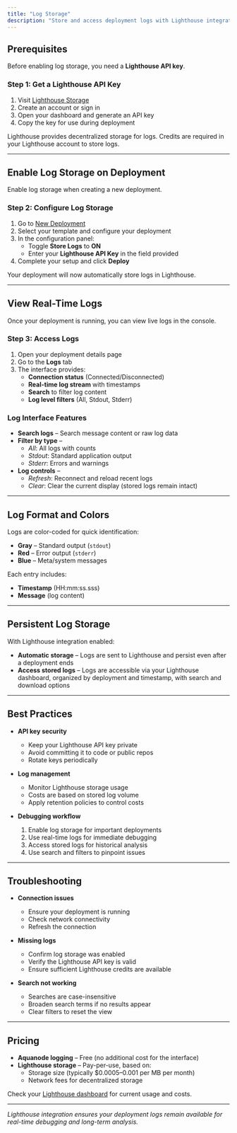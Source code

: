 ```yaml
---
title: "Log Storage"
description: "Store and access deployment logs with Lighthouse integration. View real-time streams and maintain persistent log history."
---
```


## Prerequisites

Before enabling log storage, you need a **Lighthouse API key**.

### Step 1: Get a Lighthouse API Key

1. Visit [Lighthouse Storage](https://lighthouse.storage)  
2. Create an account or sign in  
3. Open your dashboard and generate an API key  
4. Copy the key for use during deployment  

<Callout title="Note">
    Lighthouse provides decentralized storage for logs. 
    Credits are required in your Lighthouse account to store logs.
</Callout>

---

## Enable Log Storage on Deployment

Enable log storage when creating a new deployment.

### Step 2: Configure Log Storage

1. Go to [New Deployment](https://console.aquanode.ai/deployments/new)  
2. Select your template and configure your deployment  
3. In the configuration panel:  
   - Toggle **Store Logs** to **ON**  
   - Enter your **Lighthouse API Key** in the field provided  
4. Complete your setup and click **Deploy**  

Your deployment will now automatically store logs in Lighthouse.  

---

## View Real-Time Logs

Once your deployment is running, you can view live logs in the console.

### Step 3: Access Logs

1. Open your deployment details page  
2. Go to the **Logs** tab  
3. The interface provides:  
   - **Connection status** (Connected/Disconnected)  
   - **Real-time log stream** with timestamps  
   - **Search** to filter log content  
   - **Log level filters** (All, Stdout, Stderr)  

### Log Interface Features

- **Search logs** – Search message content or raw log data  
- **Filter by type** –  
  - *All*: All logs with counts  
  - *Stdout*: Standard application output  
  - *Stderr*: Errors and warnings  
- **Log controls** –  
  - *Refresh*: Reconnect and reload recent logs  
  - *Clear*: Clear the current display (stored logs remain intact)  

---

## Log Format and Colors

Logs are color-coded for quick identification:  

- **Gray** – Standard output (`stdout`)  
- **Red** – Error output (`stderr`)  
- **Blue** – Meta/system messages  

Each entry includes:  
- **Timestamp** (HH:mm:ss.sss)  
- **Message** (log content)  

---

## Persistent Log Storage

With Lighthouse integration enabled:  

- **Automatic storage** – Logs are sent to Lighthouse and persist even after a deployment ends  
- **Access stored logs** – Logs are accessible via your Lighthouse dashboard, organized by deployment and timestamp, with search and download options  

---

## Best Practices

- **API key security**  
  - Keep your Lighthouse API key private  
  - Avoid committing it to code or public repos  
  - Rotate keys periodically  

- **Log management**  
  - Monitor Lighthouse storage usage  
  - Costs are based on stored log volume  
  - Apply retention policies to control costs  

- **Debugging workflow**  
  1. Enable log storage for important deployments  
  2. Use real-time logs for immediate debugging  
  3. Access stored logs for historical analysis  
  4. Use search and filters to pinpoint issues  

---

## Troubleshooting

- **Connection issues**  
  - Ensure your deployment is running  
  - Check network connectivity  
  - Refresh the connection  

- **Missing logs**  
  - Confirm log storage was enabled  
  - Verify the Lighthouse API key is valid  
  - Ensure sufficient Lighthouse credits are available  

- **Search not working**  
  - Searches are case-insensitive  
  - Broaden search terms if no results appear  
  - Clear filters to reset the view  

---

## Pricing

- **Aquanode logging** – Free (no additional cost for the interface)  
- **Lighthouse storage** – Pay-per-use, based on:  
  - Storage size (typically $0.0005–0.001 per MB per month)  
  - Network fees for decentralized storage  

Check your [Lighthouse dashboard](https://lighthouse.storage/dashboard) for current usage and costs.  

---

*Lighthouse integration ensures your deployment logs remain available for real-time debugging and long-term analysis.*

